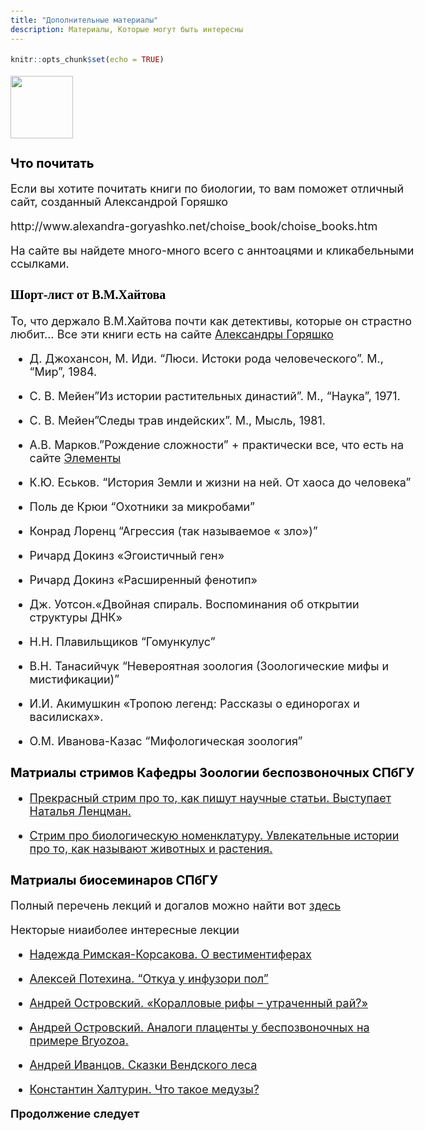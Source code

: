 ```yaml
---
title: "Дополнительные материалы"
description: Материалы, Которые могут быть интересны  
---
```

 
```r
knitr::opts_chunk$set(echo = TRUE)
```

<style type="text/css">

body{ /* Normal  */
      font-size: 18px;
  }
td {  /* Table  */
  font-size: 18px;
}
h1.title {
  font-size: 60px;
  color: DarkRed;
}
h1 { /* Header 1 */
  font-size: 30px;
  color: black;
}
h2 { /* Header 2 */
    font-size: 20px;
  color: black;
}
h3 { /* Header 3 */
  font-size: 20px;
  font-family: "Times New Roman", Times, serif;
  color: black;
}
code.r{ /* Code block */
    font-size: 12px;
}
pre { /* Code block - determines code spacing between lines */
    font-size: 14px;
}
</style>


<img style="float: center;" src="EMBLEM89.GIF" width="100">


## Что почитать

Если вы хотите почитать книги по биологии, то вам поможет отличный сайт, созданный Александрой Горяшко 

http://www.alexandra-goryashko.net/choise_book/choise_books.htm

На сайте вы найдете много-много всего с аннтоацями и кликабельными ссылками.


### **Шорт-лист от В.М.Хайтова** 

То, что держало В.М.Хайтова почти как детективы, которые он страстно любит... Все эти книги есть на сайте [Александры Горяшко](http://www.alexandra-goryashko.net/choise_book/choise_books.htm)

+ Д. Джохансон, М. Иди. "Люси. Истоки рода человеческого". М., "Мир", 1984.

+ С. В. Мейен"Из истории растительных династий". М., "Наука", 1971.

+ С. В. Мейен"Следы трав индейских". М., Мысль, 1981.

+ А.В. Марков."Рождение сложности" + практически все, что есть на сайте [Элементы](http://www.elementy.ru/lib) 

+ К.Ю. Еськов. "История Земли и жизни на ней. От хаоса до человека"

+ Поль де Крюи "Охотники за микробами"

+ Конрад Лоренц "Агрессия (так называемое « зло»)"

+ Ричард Докинз «Эгоистичный ген»

+ Ричард Докинз «Расширенный фенотип»

+ Дж. Уотсон.«Двойная спираль. Воспоминания об открытии структуры ДНК»

+ Н.Н. Плавильщиков "Гомункулус"

+ В.Н. Танасийчук "Невероятная зоология (Зоологические мифы и мистификации)"

+ И.И. Акимушкин «Тропою легенд: Рассказы о единорогах и василисках».

+ О.М. Иванова-Казас "Мифологическая зоология"



## **Матриалы стримов Кафедры Зоологии беспозвоночных СПбГУ** 

+ [Прекрасный стрим про то, как пишут научные статьи. Выступает Наталья Ленцман.](https://youtu.be/yJM7hKwfFjw) 

+ [Стрим про биологическую номенклатуру. Увлекательные истории про то, как называют животных и растения.](https://youtu.be/tt8T-9axHw8) 


## **Матриалы биосеминаров СПбГУ** 

Полный перечень лекций и догалов можно найти вот [здесь](https://bioseminars.wordpress.com/)

Некторые ниаиболее интересные лекции 

+ [Надежда Римская-Корсакова. О вестиментиферах](https://bioseminars.wordpress.com/2018/03/23/vestimentiferans-video/)

+ [Алексей Потехина. "Откуа у инфузори пол"](https://bioseminars.wordpress.com/2017/09/25/video-paramecium/)

+ [Андрей Островский. «Коралловые рифы – утраченный рай?»](https://bioseminars.wordpress.com/2011/12/31/ostrovski-coral-video/)

+ [Андрей Островский. Аналоги плаценты у беспозвоночных на примере Bryozoa.](https://bioseminars.wordpress.com/2011/03/24/%d0%b7%d0%b0%d0%bf%d0%b8%d1%81%d1%8c-%d0%bb%d0%b5%d0%ba%d1%86%d0%b8%d0%b8-%d0%b0%d0%bd%d0%b4%d1%80%d0%b5%d1%8f-%d0%be%d1%81%d1%82%d1%80%d0%be%d0%b2%d1%81%d0%ba%d0%be%d0%b3%d0%be-%d0%b0%d0%bd%d0%b0-2/)

+ [Андрей Иванцов. Сказки Вендского леса](https://www.youtube.com/watch?v=DkJQdebwB5I)

+ [Константин Халтурин. Что такое медузы?](https://youtu.be/G-Kd6SO8ci8)

**Продолжение следует**

